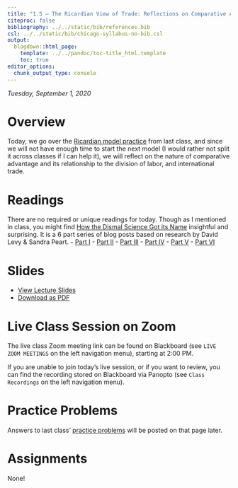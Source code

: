 ```yaml
---
title: "1.5 — The Ricardian View of Trade: Reflections on Comparative Advantage — Class Notes"
citeproc: false
bibliography: ../../static/bib/references.bib
csl: ../../static/bib/chicago-syllabus-no-bib.csl
output:
  blogdown::html_page:
    template: ../../pandoc/toc-title_html.template
    toc: true
editor_options: 
  chunk_output_type: console
---
```


*Tuesday, September 1, 2020*

# Overview

Today, we go over the [Ricardian model practice](/practice/1.4-practice) from last class, and since we will not have enough time to start the next model (I would rather not split it across classes if I can help it), we will reflect on the nature of comparative advantage and its relationship to the division of labor, and international trade.

# Readings

There are no required or unique readings for today. Though as I mentioned in class, you might find [How the Dismal Science Got its Name](https://www.econlib.org/library/Columns/LevyPeartdismal.html) insightful and surprising. It is a 6 part series of blog posts based on research by David Levy & Sandra Peart.
- [Part I](https://www.econlib.org/library/Columns/LevyPeartdismal.html)
- [Part II](https://www.econlib.org/library/Columns/LevyPeartdismal2.html)
- [Part III](https://www.econlib.org/library/Columns/LevyPeartdismal3.html)
- [Part IV](https://www.econlib.org/library/Columns/LevyPeartdismal4.html)
- [Part V](https://www.econlib.org/library/Columns/LevyPeartdismal5.html)
- [Part VI](https://www.econlib.org/library/Columns/LevyPeartdismal6.html)


# Slides

- [<i class="fas fa-chalkboard-teacher"></i> View Lecture Slides](/slides/1.5-slides.html)
- [<i class="fas fa-file-pdf"></i> Download as PDF](/slides/1.5-slides.pdf)

# Live Class Session on Zoom

The live class <i class="fas fa-video"></i> Zoom meeting link can be found on Blackboard (see `LIVE ZOOM MEETINGS` on the left navigation menu), starting at 2:00 PM.

If you are unable to join today's live session, or if you want to review, you can find the recording stored on Blackboard via Panopto (see `Class Recordings` on the left navigation menu).

# Practice Problems

Answers to last class’ [practice problems](/practice/1.5-practice) will be posted on that page later.

# Assignments

None!